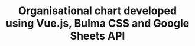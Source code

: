 ---
title: "Organisational chart developed using Vue.js, Bulma CSS and Google Sheets API"
publishedAt: "2025-04-28"
images:
  - "/images/projects/project-01/orgchart.png"
  - "/images/projects/project-01/diff-report.png"
summary: "Every career is a journey, filled with challenges, growth, and those significant moments that mark a shift in our path."
tag: "Journal"
---